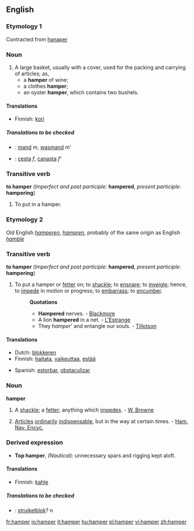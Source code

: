 ==English==
===Etymology 1===
Contracted from [[hanaper]]
===Noun===
#A large basket, usually with a cover, used for the packing and carrying of articles; as,
#* a '''hamper''' of wine; 
#* a clothes '''hamper'''; 
#* an oyster '''hamper''', which contains two bushels.

====Translations====
{{trans-top|A large basket, usually with a cover, used for the packing and carrying of articles}}
*Finnish: [[kori]]
{{trans-mid}}
{{trans-bottom}}

=====Translations to be checked=====
{{checktrans}}
{{top}}
*{{ttbc|Dutch}}: [[mand]] ''m'', [[wasmand]] ''m'''
{{mid}}
*{{ttbc|Spanish}}: [[cesta]] ''f'', [[canasta]] ''f'''
{{bottom}}

===Transitive verb===
'''to hamper''' (''Imperfect and past participle:'' '''hampered''', ''present participle:'' '''hampering''')
#To put in a hamper.

===Etymology 2===
Old English ''[[hamperen]]'', ''[[hampren]]'', probably of the same origin as English ''[[hamble]]''
===Transitive verb===

'''to hamper''' (''Imperfect and past participle:'' '''hampered''', ''present participle:'' '''hampering''')

#To put a hamper or [[fetter]] on; to [[shackle]]; to [[ensnare]]; to [[inveigle]]; hence, to [[impede]] in motion or progress; to [[embarrass]]; to [[encumber]].
#:'''Quotations'''
#:*'''Hampered''' nerves. - [[Blackmore]]
#:*A lion '''hampered''' in a net. - [[L'Estrange]]
#:*They ''hamper''' and entangle our souls. - [[Tillotson]]

====Translations====
{{trans-top|To put a hamper or fetter on; to shackle; to ensnare; to inveigle}}
*Dutch: [[blokkeren]]
*Finnish: [[haitata]], [[vaikeuttaa]], [[estää]]
{{trans-mid}}
*Spanish: [[estorbar]], [[obstaculizar]]
{{trans-bottom}}

===Noun===
'''hamper'''
#A [[shackle]]; a [[fetter]]; anything which [[impede]]s. - [[W. Browne]]
#{{nautical}} [[Article]]s [[ordinary|ordinarily]] [[indispensable]], but in the way at certain times. - [[Ham. Nav. Encyc.]]
===Derived expression===
*'''Top hamper''', ''(Nautical):'' unnecessary spars and rigging kept aloft.

====Translations====
{{trans-top|A shackle; a fetter; anything which impedes}}
*Finnish: [[kahle]]
{{trans-mid}}
{{trans-bottom}}

{{trans-top|Articles ordinarily indispensable, but in the way at certain times}}
{{trans-mid}}
{{trans-bottom}}

=====Translations to be checked=====
{{checktrans}}
{{top}}
*{{ttbc|Dutch}}: [[struikelblok]]? ''n''
{{mid}}
{{bottom}}

[[fr:hamper]]
[[io:hamper]]
[[it:hamper]]
[[hu:hamper]]
[[pl:hamper]]
[[vi:hamper]]
[[zh:hamper]]